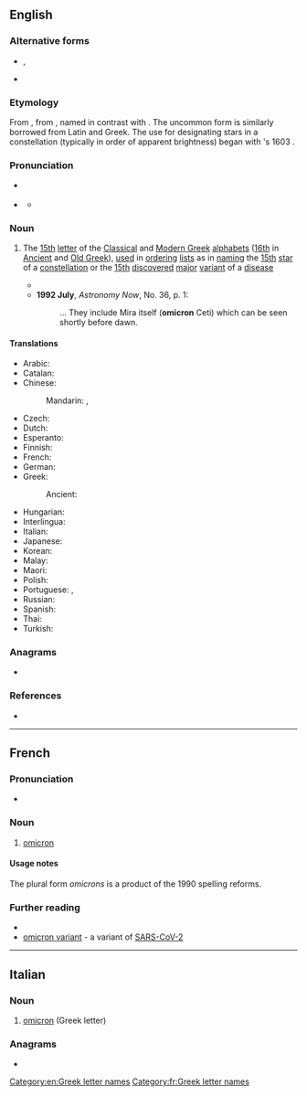 {{also|ómicron|òmicron|ômicron}}
==English==
{{letter_disp2|xi|[[image:Greek_uc_omicron.png|39px]][[image:Greek_lc_omicron.png|28px]]|pi|ὂ μικρόν|Ο|ο}}

===Alternative forms===
* {{l|en|Omicron}}, {{l|en|omikron}}
* {{l|en|o}}

===Etymology===
From {{bor|en|la|omicron}}, from {{der|en|grc-koi|ὂ μικρόν|t=[[little]] [[o]]}}, named in contrast with {{m|en|omega|t=[[big]] [[o]]}}. The uncommon form {{m|en|omicra}} is similarly borrowed from Latin and Greek. The use for designating stars in a constellation (typically in order of apparent brightness) began with {{w|Johann Bayer}}'s 1603 ''{{w|Uranometria}}''.

===Pronunciation===
* {{a|UK}} {{IPA|en|/əʊˈmʌɪkrɒn/|/əʊˈmʌɪkrɒn/|/əʊˈmʌɪkrən/|/əʊˈmʌɪkrn/|/ˈɒmᵻkrɒn/|/ˈɒmᵻkrən/|/əˈmʌɪkrɒn/|/əˈmʌɪkrɒn/|/əˈmʌɪkrən/|/əˈmʌɪkrn/|/ˈɒmᵻkrn/}}
* {{a|GA}} {{IPA|en|/ˈoʊməˌkrɑn/|/ˈɑməˌkrɑn/}}
** {{audio|en|En-us-omicron-2.ogg|Audio (US)}}

===Noun===
{{en-noun|s|omicra}}

# {{lb|en|sometimes|_|capitalized}} The [[15th]] [[letter]] of the [[Classical Greek|Classical]] and [[Modern Greek]] [[alphabet]]s ([[16th]] in [[Ancient Greek|Ancient]] and [[Old Greek]]), [[used]] in [[order]]ing [[list]]s as in [[naming]] {{lb|en|astronomy}} the [[15th]] [[star]] of a [[constellation]] or {{lb|en|epidemiology}} the [[15th]] [[discover]]ed [[major]] [[variant]] of a [[disease]]
#* {{quote-journal
|en
|year=1750
|author=n.a. [James Russel]
|work=Letters from a Young Painter Abroad to his Friends in England
|volume=ii
|publisher=W. Russel
|title=Letter LI
|origdate=1748-01-10
|location=London
|url=https://archive.org/details/lettersfromyoung02russ/page/120/mode/2up
|page=120
|passage=The E serves both for the ''Epsilon'' and ''Eta''; the O, both for the '''''Omicron''''' and ''Omega'', and likewise for the dipthong OΥ.}}
#* '''1992 July''', ''Astronomy Now'', No. 36, p. 1:
#*: ... They include Mira itself ('''omicron''' Ceti) which can be seen shortly before dawn.

====Translations====
{{trans-top|Greek letter}}
* Arabic: {{t|ar|أُومِيكْرُون|m|tr=ʾumikrūn}}
* Catalan: {{t+|ca|òmicron|f}}
* Chinese:
*: Mandarin: {{t+|cmn|奧密克戎|sc=Hani}}, {{t+|cmn|奥密克戎|tr=àomìkèróng|sc=Hani}}
* Czech: {{t|cs|omikron}}
* Dutch: {{t|nl|omikron|m}}
* Esperanto: {{t+|eo|omikrono}}
* Finnish: {{t+|fi|omikron}}
* French: {{t+|fr|omicron|m}}
* German: {{t+|de|Omikron|n}}
* Greek: {{t+|el|όμικρον|n}}
*: Ancient: {{t|grc|ὂ μικρόν|n}}
{{trans-mid}}
* Hungarian: {{t|hu|omikron}}
* Interlingua: {{t|ia|omicron}}
* Italian: {{t+|it|omicron|f}}
* Japanese: {{t|ja|オミクロン|tr=omikuron|sc=Jpan}}
* Korean: {{t+|ko|오미크론|sc=Kore}}
* Malay: {{t|ms|omikron}}
* Maori: {{t|mi|omikorōna  }}
* Polish: {{t+|pl|omikron|m}}
* Portuguese: {{t|pt|ómicron|m}}, {{t+|pt|ômicron|m}}
* Russian: {{t+|ru|омикро́н|m}}
* Spanish: {{t+|es|ómicron|f}}
* Thai: {{t|th|โอไมครอน}}
* Turkish: {{t|tr|omikron}}
{{trans-bottom}}

===Anagrams===
* {{anagrams|en|a=cimnoor|moronic|oncomir}}

===References===
* {{R:OED Online|omicon|n|131202|2021}}

[[Category:en:Greek letter names]]

----

==French==

===Pronunciation===
* {{fr-IPA||omicronne}}

===Noun===
{{fr-noun|m|omicron|s}}

# [[#English|omicron]] {{gloss|Greek letter}}

====Usage notes====
The plural form ''omicrons'' is a product of the 1990 spelling reforms.

===Further reading===
* {{R:TLFi}}
* [[omicron variant]] - a variant of [[SARS-CoV-2]]
[[Category:fr:Greek letter names]]

----

==Italian==
{{wikipedia|lang=it}}

===Noun===
{{it-noun|m|#}}

# [[#English|omicron]] (Greek letter)

===Anagrams===
* {{anagrams|it|a=cimnoor|cromino}}

{{C|it|Greek letter names}}
